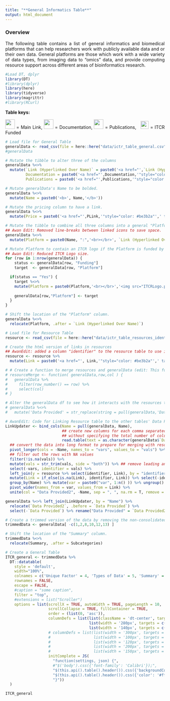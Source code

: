 ```yaml
---
title: "**General Informatics Table**"
output: html_document
---
```


<style type="text/css">
  body{
  text-align: justify;
  text-justify: inter-word;
}
</style>

### **Overview**

The following table contains a list of general informatics and biomedical platforms that can help researchers work with publicly available data and or their own data. General platforms are those which work with a wide variety of data types, from imaging data to “omics” data, and provide computing resource support across different areas of bioinformatics research. 

```r
#Load DT, dplyr
library(DT)
#library(dplyr) 
library(here)
library(tidyverse)
library(magrittr)
#library(RCurl)
```

**Table keys:** 
<div title="Table keys"> 
<img src="resources/images/Hyperlink2.png"  height="30"> </img> = Main Link, <img src="resources/images/Documentation2.png" height="30"> </img> = Documentation, <img src="resources/images/Publication2.png" height="30"> </img> = Publications, &nbsp; <img src="ITCRLogo.png" height="25"> </img> = ITCR Funded
</div>


```r
# Load file for General Table
generalData <- read_csv(file = here::here("data/ictr_table_general.csv"))
#generalData

# Mutate the tibble to alter three of the columns
generalData %<>%
  mutate(`Link (Hyperlinked Over Name)` = paste0('<a href="',`Link (Hyperlinked Over Name)`,'"style="color: #be3b2a"',' target="_blank"','<div title="Main Link"> </div>','<img src="resources/images/Hyperlink2.png"  height="30"> </img>', '</a>'),
         Documentation = paste0('<a href="',Documentation,'"style="color: #be3b2a"','target="_blank"','<div title="Documentation"> </div>','<img src="resources/images/Documentation2.png" height="30"> </img>', '</a>'),
         Publications = paste0('<a href="',Publications,'"style="color: #be3b2a"', 'target="_blank"','<div title="Publications"> </div>','<img src="resources/images/Publication2.png" height="30"> </img>', '</a>'))

# Mutate generalData's Name to be bolded.
generalData %<>%
  mutate(Name = paste0('<b>', Name,'</b>'))

# Mutate the pricing column to have a link.
generalData %<>%
  mutate(Price = paste0('<a href="',PLink,'"style="color: #be3b2a"',' target="_blank"','<div title="Pricing Link"> </div>', Price,'</a>'))

# Mutate the tibble to combine all three columns into a general "Platform" column.
## Awan Edit: Removed line-breaks between linked icons to save space.
generalData %<>%
  mutate(Platform = paste0(Name, ":",'<br></br>', `Link (Hyperlinked Over Name)`, Documentation, Publications))

# Mutate Platform to contain an ITCR logo if the Platform is funded by ITCR.
## Awan Edit: Reduced ITCR Logo size.
for (row in 1:nrow(generalData)) {
    status <- generalData[row, "Funding"]
    target  <- generalData[row, "Platform"]

  if(status == "Yes") {
    target %<>%
    mutate(Platform = paste0(Platform,'<br></br>','<img src="ITCRLogo.png" height="40"> </img>'))
    
    generalData[row,"Platform"] <- target
  }
}

# Shift the location of the "Platform" column. 
generalData %<>%
  relocate(Platform, .after = `Link (Hyperlinked Over Name)`)

# Load file for Resource Table
resource <- read_csv(file = here::here("data/ictr_table_resources_identifier.csv"))

# Create the html version of links in resources
## AwanEdit: added a column "identifier" to the resource table to use it as a merge key variable with the Data provided column entries in other tables: see dataFilesEditor Rmd
resource <- resource %>% 
  mutate(Link = paste0('<a href="', Link,'"style="color: #be3b2a"',' target="_blank"','<div title="Resource Link"> </div>',identifier,'</a>'))

# # Create a function to merge resources and generalData (edit: This function seems redundant)
# resourceMerge <- function( generalData,row,col ) {
#   generalData %>%
#     filter(row_number() == row) %>%
#     select(col)
# }

# Alter the generalData df to see how it interacts with the resources tab. 
# generalData %<>% 
#   mutate('Data Provided' = str_replace(string = pull(generalData,'Data Provided'), pattern = "TCGA", replacement = str_subset(string = pull(resource,Link), pattern = "tcga")[1]))

# AwanEdit: Code for Linking Resource table to the other tables' Data Provided column
LinkUpdater <- bind_cols(Name = pull(generalData, Name), 
                         ## create new columns for each comma separated string in the `Data Provided` column 
                         ## without specifying the total number of columns in advance
                         read.table(text = as.character(generalData$`Data Provided`), sep = ",", as.is = TRUE, fill = TRUE, na.strings = "")) %>% 
  ## convert the data into long format to prepare for merging with resource table with corresponding identifier
  pivot_longer(cols = -Name, names_to = "vars", values_to = "vals") %>% 
  ## filter out the rows with NA values
  filter(!is.na(vals)) %>% 
  mutate(vals = str_trim(vals, side = "both")) %>% ## remove leading and trailing white spaces in the strings
  select(-vars, identifier = vals) %>% 
  left_join(y = resource %>% select(identifier, Link), by = "identifier") %>%  # merge the working data with the Link column from the resource table
  mutate(Link = if_else(is.na(Link), identifier, Link)) %>% select(-identifier) %>% # fill out the missing values with with strings non-linked ids
  group_by(Name) %>% mutate(var = paste0("var", 1:n() )) %>% ungroup() %>% relocate(var) %>% ## prepare data to re-convert into wide form
  pivot_wider(names_from = var, values_from = Link) %>% 
  unite(col = "Data Provided2", -Name, sep = ", ", na.rm = T, remove = T) # unite all columns (except Name) into one string variables separated by commas 

generalData %<>% left_join(LinkUpdater, by = "Name") %>% 
  relocate(`Data Provided2`, .before = `Data Provided`) %>% 
  select(-`Data Provided`) %>% rename("Data Provided" = `Data Provided2`)

# Create a trimmed version of the data by removing the non-consolidated columns.
trimmedData <- generalData[ -c(1,2,8,10,12,13) ]

# Shift the location of the "Summary" column.
trimmedData %<>%
  relocate(Summary, .after = Subcategories)
```

```r
# Create a General Table
ITCR_general <- trimmedData %>%
  DT::datatable(
    style = 'default',
    width="100%",
    colnames = c('Unique Factor' = 4, 'Types of Data' = 5, 'Summary' = 3),
    rownames = FALSE,
    escape = FALSE,
    #caption = "some caption",
    filter = "top",
    #extensions = list("Scroller")
    options = list(scrollX = TRUE, autoWidth = TRUE, pageLength = 10,
                   scrollCollapse = TRUE, fillContainer = TRUE,
                   order = (list(0, 'asc')),
                   columnDefs = list(list(className = 'dt-center', targets = "_all"),
                                     list(width = '280px', targets = c(2)) , 
                                     list(width = '140px', targets = c(3)) ),
                   # columnDefs = list(list(width = '300px', targets = c(2)),
                   #                   list(width = '100px', targets = c(4,5)),
                   #                   list(width = '120px', targets = c(0)),
                   #                   list(width = '200px', targets = c(3)),
                   #                   list(width = '150px', targets = "_all")),
                   initComplete = JS(
                     "function(settings, json) {",
                     #"$('body').css({'font-family': 'Calibri'});",
                     "$(this.api().table().header()).css({'backgroundColor': '#3f546f'});",
                     "$(this.api().table().header()).css({'color': '#fff'});",
                     "}"))
  )
```

```r
ITCR_general
```

